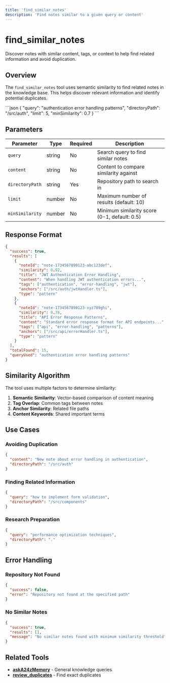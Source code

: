 ```yaml
---
title: 'find_similar_notes'
description: 'Find notes similar to a given query or content'
---
```


# find_similar_notes

Discover notes with similar content, tags, or context to help find related information and avoid duplication.

## Overview

The `find_similar_notes` tool uses semantic similarity to find related notes in the knowledge base. This helps discover relevant information and identify potential duplicates.

<RequestExample>
```json
{
  "query": "authentication error handling patterns",
  "directoryPath": "/src/auth",
  "limit": 5,
  "minSimilarity": 0.7
}
```
</RequestExample>

## Parameters

| Parameter       | Type   | Required | Description                                  |
| --------------- | ------ | -------- | -------------------------------------------- |
| `query`         | string | No       | Search query to find similar notes           |
| `content`       | string | No       | Content to compare similarity against        |
| `directoryPath` | string | Yes      | Repository path to search in                 |
| `limit`         | number | No       | Maximum number of results (default: 10)      |
| `minSimilarity` | number | No       | Minimum similarity score (0-1, default: 0.5) |

## Response Format

```json
{
  "success": true,
  "results": [
    {
      "noteId": "note-1734567890123-abc123def",
      "similarity": 0.92,
      "title": "JWT Authentication Error Handling",
      "content": "When handling JWT authentication errors...",
      "tags": ["authentication", "error-handling", "jwt"],
      "anchors": ["/src/auth/jwtHandler.ts"],
      "type": "pattern"
    },
    {
      "noteId": "note-1734567890123-xyz789ghi",
      "similarity": 0.78,
      "title": "API Error Response Patterns",
      "content": "Standard error response format for API endpoints...",
      "tags": ["api", "error-handling", "patterns"],
      "anchors": ["/src/api/errorHandler.ts"],
      "type": "pattern"
    }
  ],
  "totalFound": 15,
  "queryUsed": "authentication error handling patterns"
}
```

## Similarity Algorithm

The tool uses multiple factors to determine similarity:

1. **Semantic Similarity**: Vector-based comparison of content meaning
2. **Tag Overlap**: Common tags between notes
3. **Anchor Similarity**: Related file paths
4. **Content Keywords**: Shared important terms

## Use Cases

### Avoiding Duplication

```json
{
  "content": "New note about error handling in authentication",
  "directoryPath": "/src/auth"
}
```

### Finding Related Information

```json
{
  "query": "how to implement form validation",
  "directoryPath": "/src/components"
}
```

### Research Preparation

```json
{
  "query": "performance optimization techniques",
  "directoryPath": "."
}
```

## Error Handling

### Repository Not Found

```json
{
  "success": false,
  "error": "Repository not found at the specified path"
}
```

### No Similar Notes

```json
{
  "success": true,
  "results": [],
  "message": "No similar notes found with minimum similarity threshold"
}
```

## Related Tools

- **[askA24zMemory](/api/askA24zMemory)** - General knowledge queries
- **[review_duplicates](/api/review-duplicates)** - Find exact duplicates
